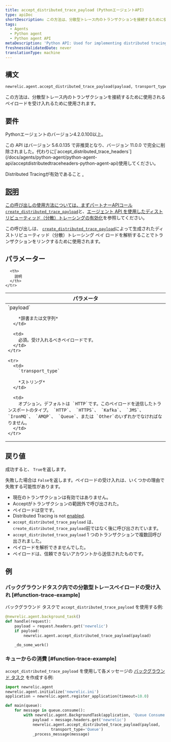 ```yaml
---
title: accept_distributed_trace_payload (PythonエージェントAPI)
type: apiDoc
shortDescription: この方法は、分散型トレース内のトランザクションを接続するために使用されるペイロードを受け入れるために使用されます。
tags:
  - Agents
  - Python agent
  - Python agent API
metaDescription: 'Python API: Used for implementing distributed tracing.'
freshnessValidatedDate: never
translationType: machine
---
```


## 構文

```py
newrelic.agent.accept_distributed_trace_payload(payload, transport_type='HTTP')
```

この方法は、分散型トレース内のトランザクションを接続するために使用されるペイロードを受け入れるために使用されます。

## 要件

Pythonエージェントのバージョン4.2.0.100以上。

<Callout variant="caution">
  この API はバージョン 5.6.0.135 で非推奨となり、バージョン 11.0.0 で完全に削除されました。代わりに[`accept_distributed_trace_headers`](/docs/agents/python-agent/python-agent-api/acceptdistributedtraceheaders-python-agent-api)使用してください。
</Callout>

Distributed Tracingが有効であること [.](/docs/enable-distributed-tracing#python)

## [説明](/docs/enable-distributed-tracing#python)

[この呼び出しの使用方法については、まずパートナーAPIコール](/docs/enable-distributed-tracing#python)[`create_distributed_trace_payload`](/docs/agents/python-agent/python-agent-api/legacy-apis-python-agent-api/createdistributedtracepayload-python-agent-api)と、[エージェント API を使用したディストリビューティッド（分散）トレーシングの有効化](/docs/enable-distributed-tracing#agent-apis)を参照してください。

この呼び出しは、 [`create_distributed_trace_payload`](/docs/agents/python-agent/python-agent-api/legacy-apis-python-agent-api/createdistributedtracepayload-python-agent-api)によって生成されたディストリビューティッド（分散）トレーシング ペイ ロードを解析することでトランザクションをリンクするために使用されます。

## パラメーター

<table>
  <thead>
    <tr>
      <th width="25%">
        パラメータ
      </th>

      <th>
        説明
      </th>
    </tr>
  </thead>

  <tbody>
    <tr>
      <td>
        `payload`

        *辞書または文字列*
      </td>

      <td>
        必須。受け入れるべきペイロードです。
      </td>
    </tr>

    <tr>
      <td>
        `transport_type`

        *ストリング*
      </td>

      <td>
        オプション。デフォルトは `HTTP`です。このペイロードを送信したトランスポートのタイプ。 `HTTP`、 `HTTPS`、 `Kafka`、 `JMS`、 `IronMQ`、 `AMQP`、 `Queue`、または `Other`のいずれかでなければなりません。
      </td>
    </tr>
  </tbody>
</table>

## 戻り値

成功すると、 `True`を返します。

失敗した場合は `False`を返します。ペイロードの受け入れは、いくつかの理由で失敗する可能性があります。

* 現在のトランザクションは有効ではありません。
* Acceptがトランザクションの範囲外で呼び出された。
* ペイロードは空です。
* Distributed Tracing is not [enabled](/docs/enable-distributed-tracing).
* `accept_distributed_trace_payload` は、 `create_distributed_trace_payload`前ではなく後に呼び出されています。
* `accept_distributed_trace_payload` 1 つのトランザクションで複数回呼び出されました。
* ペイロードを解析できませんでした。
* ペイロードは、信頼できないアカウントから送信されたものです。

## 例

### バックグラウンドタスク内での分散型トレースペイロードの受け入れ [#function-trace-example]

バックグラウンド タスクで `accept_distributed_trace_payload` を使用する例:

```py
@newrelic.agent.background_task()
def handle(request):
    payload = request.headers.get('newrelic')
    if payload:
        newrelic.agent.accept_distributed_trace_payload(payload)

    _do_some_work()
```

### キューからの消費 [#function-trace-example]

`accept_distributed_trace_payload` を使用して各メッセージの [バックグラウンド タスク](/docs/agents/python-agent/supported-features/python-background-tasks) を作成する例:

```py
import newrelic.agent
newrelic.agent.initialize('newrelic.ini')
application = newrelic.agent.register_application(timeout=10.0)

def main(queue):
    for message in queue.consume():
        with newrelic.agent.BackgroundTask(application, 'Queue Consume'):
            payload = message.headers.get('newrelic')
            newrelic.agent.accept_distributed_trace_payload(payload,
                    transport_type='Queue')
            _process_message(message)
```